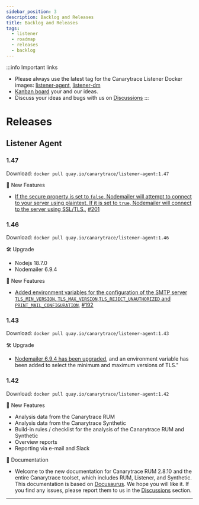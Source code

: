```yaml
---
sidebar_position: 3
description: Backlog and Releases
title: Backlog and Releases
tags:
  - listener
  - roadmap
  - releases
  - backlog
---
```


:::info Important links
- Please always use the latest tag for the Canarytrace Listener Docker images: [listener-agent](https://quay.io/repository/canarytrace/listener-agent?tab=tags), [listener-dm](https://quay.io/repository/canarytrace/dm?tab=tags)
- [Kanban board](https://github.com/orgs/canarytrace/projects/5) your and our ideas.
- Discuss your ideas and bugs with us on [Discussions](https://github.com/canarytrace/documentation/discussions/categories/listener)
:::


# Releases

## Listener Agent

### 1.47
Download: `docker pull quay.io/canarytrace/listener-agent:1.47`

🚀 New Features

- [If the secure property is set to `false`, Nodemailer will attempt to connect to your server using plaintext. If it is set to `true`, Nodemailer will connect to the server using SSL/TLS.](../listener/agent#reporters-1), [#201](https://github.com/canarytrace/documentation/issues/201)

### 1.46
Download: `docker pull quay.io/canarytrace/listener-agent:1.46`

🛠️ Upgrade
- Nodejs 18.7.0
- Nodemailer 6.9.4

🚀 New Features

- [Added environment variables for the configuration of the SMTP server `TLS_MIN_VERSION`, `TLS_MAX_VERSION`,`TLS_REJECT_UNAUTHORIZED` and `PRINT_MAIL_CONFIGURATION`](../listener/agent#reporters-1), [#192](https://github.com/canarytrace/documentation/issues/192)


### 1.43
Download: `docker pull quay.io/canarytrace/listener-agent:1.43`

🛠️ Upgrade
- [Nodemailer 6.9.4 has been upgraded](https://github.com/canarytrace/documentation/issues/192), and an environment variable has been added to select the minimum and maximum versions of TLS."

### 1.42
Download: `docker pull quay.io/canarytrace/listener-agent:1.42`

🚀 New Features
- Analysis data from the Canarytrace RUM
- Analysis data from the Canarytrace Synthetic
- Build-in rules / checklist for the analysis of the Canarytrace RUM and Synthetic
- Overview reports
- Reporting via e-mail and Slack


📝 Documentation
- Welcome to the new documentation for Canarytrace RUM 2.8.10 and the entire Canarytrace toolset, which includes RUM, Listener, and Synthetic. This documentation is based on [Docusaurus](https://docusaurus.io/). We hope you will like it. If you find any issues, please report them to us in the [Discussions](https://github.com/canarytrace/documentation/discussions) section.

---



<FeedbackFooter />